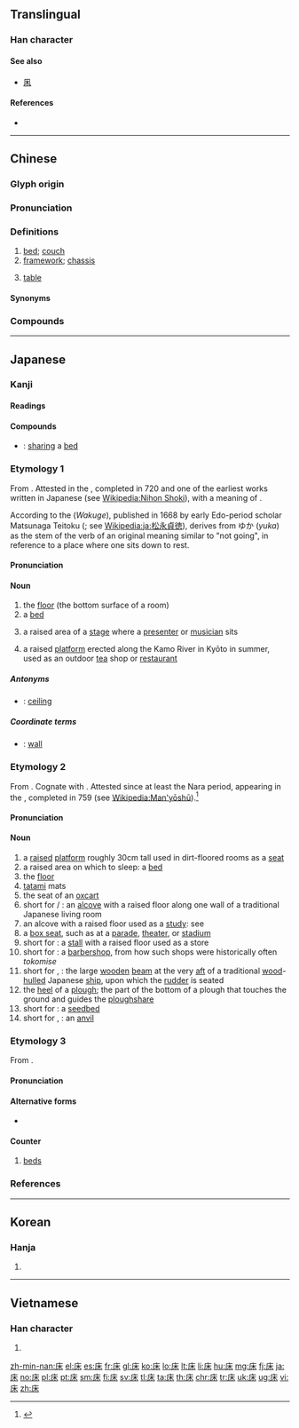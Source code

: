 {{character info/new}}
{{also|牀}}
==Translingual==
{{stroke order|strokes=7}}

===Han character===
{{Han char|rn=53|rad=广|as=04|sn=7|four=00294|canj=ID,XID|ids=⿸广木}}

====See also====
* {{l|mul|麻}} [[凩]]

====References====
* {{Han ref|kx=0343.240|dkj=09242|dj=0653.120|hdz=20873.200|uh=5E8A|ud=24202|bh=A7C9|bd=42953}}

----

==Chinese==
{{zh-forms|t2=牀}}

===Glyph origin===
{{Han etym}}

===Pronunciation===
{{zh-pron
|m=chuáng
|c=cong4
|h=pfs=chhòng
|md=chòng
|mn=chhn̂g/sn̂g/chhông
|mn_note=chhn̂g, sn̂g - vernacular; chhông - literary
|w=3zaan
|mc=y
|oc=y
|cat=n
}}

===Definitions===
{{zh-hanzi}}

# [[bed]]; [[couch]] {{zh-mw|張}}
# [[framework]]; [[chassis]]
# {{lb|zh|Teochew}} [[table]]

====Synonyms====
{{zh-dial}}
{{zh-dial|桌子}}

===Compounds===
{{zh-der|起床:to get up|床鋪:bed|床單:bed sheet|賴床|懶床|上床|床架:bed frame|溫床|眠床|一床一臥|一床三放|一床兩好|上下床|下床|下床氣|交床|供床|倒枕捶床|倒枕搥床|停床|冰床|冷床|剪床|匟床|匡床|匣床|印床|吃床腿|吊床|同床各夢|同床異夢|單人床|坐床|坐床富貴|坐床撒帳|坦腹東床|夜雨對床|女床|安床|家庭病床|對床夜語|對床風雨|小床|尿床|岩床|帆布床|床上功夫|床上安床|床上施床|床下安床|床位|床公床婆|床子|床帳|床幃|床板|床楞|床榻|床母|床沿|床笫|床笫之私|床罩|床腳|床蓐|床蝨|床褥|床頭|床頭人|床頭櫃|床頭金盡|彈簧床|循衣摸床|怯床|打枕捶床|扶床|抱角床|押床|拉床|拔步床|拖床|捉奸見床|捶床拍枕|捶床搗枕|搗枕搥床|據床指麾|東床|東床坦腹|東床嬌婿|東床嬌客|東床快婿|植床|椎床倒枕|榨床|榻床|樂床|機床|櫺床|水床|水晶床|沖床|沙發床|河床|海床|灶床|牙床|瓦灶繩床|疊床架屋|病床|石床|砂礫礦床|磨床|礤床兒|礦床|禪床|笭床|筆床|繡床|繩床|繩床瓦灶|羊肉床子|胡床|臥床|臥病在床|臨床|臨床實驗|臨床經驗|臨床醫學|苗床|著床|藜床|虎床|行軍床|認床|象床|跋步床|踏床|踏步床|車床|軟床|轄床|鉋床|銑床|鋪床|鋸床|鏇床子|鏜床|鑽床|陪床的|雞骨支床|靈床|頂子床|風雨對床|魚床子|墨床|鼓床|龍床|龍門刨床}}

{{zh-cat|Beginning}}

----

==Japanese==

===Kanji===
{{ja-kanji|grade=c|rs=广04}}

====Readings====
{{ja-readings
|goon=[[じょう]] (jō) {{non-joyo-reading}}, (''historical'') [[じやう]] (jau)
|kanon=[[そう]] (sō) {{non-joyo-reading}}, (''historical'') [[さう]] (sau)
|kanyoon=[[しょう]] (shō), (''historical'') [[しやう]] (shau)
|kun=[[ゆか]] (yuka), [[とこ]] (toko), [[ゆかしい|ゆか.しい]] (yuka.shii)
}}

====Compounds====
{{der-top|Compounds}}
* {{ja-r|同床|どうしょう}}: [[sharing]] a [[bed]]
{{der-bottom}}

===Etymology 1===
{{ja-kanjitab|yomi=k|ゆか}}
From {{etyl|ojp|ja|sort=ゆか}}. Attested in the {{m|ja|日本書紀|tr=Nihon Shoki}}, completed in 720 and one of the earliest works written in Japanese (see [[Wikipedia:Nihon Shoki]]), with a meaning of {{m|en|bed}}.

According to the {{lang|ja|和句解}} (''Wakuge''), published in 1668 by early Edo-period scholar Matsunaga Teitoku ({{lang|ja|松永貞徳}}; see [[Wikipedia:ja:松永貞徳]]), derives from ゆか (''yuka'') as the {{m|ja|未然形|tr=[[mizenkei]]||[[irrealis]] form}} stem of the verb {{m|ja|行く|tr=yuku||to go}} of an original meaning similar to "not going", in reference to a place where one sits down to rest.

====Pronunciation====
{{ja-pron|yomi=k|ゆか|acc=0|acc_ref=DJR,NHK}}

====Noun====
{{ja-noun|ゆか}}

# the [[floor]] (the bottom surface of a room)
# a [[bed]]
# {{lb|ja|sort=ゆか|theater}} a raised area of a [[stage]] where a [[presenter]] or [[musician]] sits
# a raised [[platform]] erected along the Kamo River in Kyōto in summer, used as an outdoor [[tea]] shop or [[restaurant]]

=====Antonyms=====
* {{sense|floor}} {{ja-r|天井|てんじょう}}: [[ceiling]]

=====Coordinate terms=====
* {{sense|floor}} {{ja-r|壁|かべ}}: [[wall]]

===Etymology 2===
{{ja-kanjitab|yomi=k|とこ}}
From {{etyl|ojp|ja|sort=とこ}}. Cognate with {{m|ja|所|tr=tokoro||place}}. Attested since at least the Nara period, appearing in the {{m|ja|万葉集|tr=Man'yōshū}}, completed in 759 (see [[Wikipedia:Man'yōshū]]).<ref name="KDJ">{{R:Kokugo Dai Jiten}}</ref>

====Pronunciation====
{{ja-pron|yomi=k|とこ|acc=0|acc_ref=DJR,NHK}}

====Noun====
{{ja-noun|とこ}}

# a [[raised]] [[platform]] roughly 30cm tall used in dirt-floored rooms as a [[seat]]
# a raised area on which to sleep: a [[bed]]
# the [[floor]]
# [[tatami]] mats
# the seat of an [[oxcart]]
# short for {{m|ja|床間}} / {{m|ja|床の間|tr=toko no ma}}: an [[alcove]] with a raised floor along one wall of a traditional Japanese living room
# an alcove with a raised floor used as a [[study]]: see {{m|ja|付書院|tr=tsuke shoin}}
# a [[box seat]], such as at a [[parade]], [[theater]], or [[stadium]]
# short for {{m|ja|床店|tr=tokomise}}: a [[stall]] with a raised floor used as a store
# short for {{m|ja|床屋|tr=tokoya}}: a [[barbershop]], from how such shops were historically often ''tokomise''
# short for {{m|ja|床船梁|tr=toko funabari}}, {{m|ja|舵床|tr=kajidoko}}: the large [[wooden]] [[beam]] at the very [[aft]] of a traditional [[wood]]-[[hulled]] Japanese [[ship]], upon which the [[rudder]] is seated
# the [[heel]] of a [[plough]]; the part of the bottom of a plough that touches the ground and guides the [[ploughshare]]
# short for {{m|ja|苗床|tr=naedoko}}: a [[seedbed]]
# short for {{m|ja|鉄床}}, {{m|ja|金床|tr=kanatoko}}: an [[anvil]]

===Etymology 3===
{{ja-kanjitab|しょう|yomi=kanyoon}}
From {{etyl|ltc|ja|sort=しょう}} {{m|zh|床|tr=jrhiɑng}}.

====Pronunciation====
{{ja-pron|yomi=kanyoon|しょう|acc=1|acc_ref=DJR}}

====Alternative forms====
* {{l|ja|牀}}

====Counter====
{{ja-pos|counter|しょう|hhira=しやう}}

# [[bed]]s

===References===
<references/>

----

==Korean==

===Hanja===
{{ko-hanja|hangeul=상}}

# {{defn|lang=ko|sort=广04}}

----

==Vietnamese==

===Han character===
{{vi-hantu|[[sàng]], [[giàn]], [[giường]], [[sường]], [[giàng]], [[rương]]|sort=广04|rs=广04}}

# {{defn|lang=vi|sort=广04}}

[[zh-min-nan:床]]
[[el:床]]
[[es:床]]
[[fr:床]]
[[gl:床]]
[[ko:床]]
[[lo:床]]
[[lt:床]]
[[li:床]]
[[hu:床]]
[[mg:床]]
[[fj:床]]
[[ja:床]]
[[no:床]]
[[pl:床]]
[[pt:床]]
[[sm:床]]
[[fi:床]]
[[sv:床]]
[[tl:床]]
[[ta:床]]
[[th:床]]
[[chr:床]]
[[tr:床]]
[[uk:床]]
[[ug:床]]
[[vi:床]]
[[zh:床]]